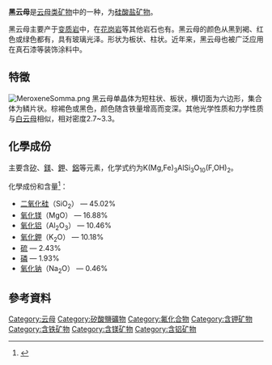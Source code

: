 {{Infobox mineral
| name        = 黑云母
| category    = 黑 [[云母|云母]] 系列
| boxwidth    = 
| boxbgcolor  = brownish
| image       = Biotite aggregate - Ochtendung, Eifel, Germany.jpg
| imagesize   = 200px
| caption     = 薄板状黑云母聚集<br/>(图像宽度: 2.5 mm)
| formula     = {{chem|K(Mg,Fe)|3|(AlSi|3|O|10|)(F,OH)|2}}
| molweight   = 433.53 g
| color       = 深褐色，绿褐色，黑褐色，黄色，白色
| habit       = 大量板状
| system      = [[Monoclinic|Monoclinic]] (2/m) <br/>Space Group: C 2/m 
| twinning    = Common on the [310], <br/>less common on the {001}
| cleavage    = Perfect on the {001}
| fracture    = Micaceous
| tenacity    = 脆到挠性，弹性
| mohs        = 2.5–3.0
| luster      = 从玻璃状到珍珠般
| polish      = 
| refractive  = n<sub>α</sub> = 1.565–1.625 <br/>n<sub>β</sub> = 1.605–1.675 <br/>n<sub>γ</sub> = 1.605–1.675
| opticalprop = Biaxial (-)
| birefringence = δ = 0.03–0.07
| dispersion  = r < v (Fe rich); <br/>r > v weak (Mg rich)
| pleochroism = 强
| fluorescence= 无
| absorption  = 
| streak      = 白
| gravity     = 2.7–3.1
| density     = 2.8–3.4 
| melt        = 
| fusibility  = 
| diagnostic  = 
| solubility  = 
| diaphaneity = 透明至半透明，到不透明
| other       = 
| references  =<ref>{{Cite web |url=http://www.mindat.org/min-677.html |title=Biotite mineral information and data Mindat |accessdate=2014-06-20 |archive-date=2017-11-19 |archive-url=https://web.archive.org/web/20171119210641/https://www.mindat.org/min-677.html |dead-url=no }}</ref><ref>{{Cite web |url=http://webmineral.com/data/Biotite.shtml |title=Biotite Mineral Data Webmineral |accessdate=2014-06-20 |archive-date=2017-07-16 |archive-url=https://web.archive.org/web/20170716004554/http://webmineral.com/data/Biotite.shtml |dead-url=no }}</ref><ref>{{Cite web |url=http://rruff.geo.arizona.edu/doclib/hom/biotite.pdf |title=Handbook of Mineralogy |accessdate=2014-06-20 |archive-date=2012-02-13 |archive-url=https://web.archive.org/web/20120213222802/http://rruff.geo.arizona.edu/doclib/hom/biotite.pdf |dead-url=no }}</ref>
}}

'''黑云母'''是[[雲母|云母类矿物]]中的一种，为[[硅酸盐矿物|硅酸盐矿物]]。

黑云母主要产于[[变质岩|变质岩]]中，在[[花岗岩|花岗岩]]等其他岩石也有。黑云母的颜色从黑到褐、红色或绿色都有，具有玻璃光泽。形状为板状、柱状。近年来，黑云母也被广泛应用在真石漆等装饰涂料中。

== 特徵 ==
[[File:MeroxeneSomma.png|thumb]]
黑云母单晶体为短柱状、板状，横切面为六边形，集合体为鳞片状。棕裼色或黑色，颜色随含铁量增高而变深。其他光学性质和力学性质与[[白云母|白云母]]相似，相对密度2.7~3.3。

== 化學成份 ==
主要含[[矽|矽]]、[[鎂|鎂]]、[[鉀|鉀]]、[[鋁|鋁]]等元素，化学式约为K(Mg,Fe)<sub>3</sub>AlSi<sub>3</sub>O<sub>10</sub>(F,OH)<sub>2</sub>。

化學成份和含量<ref>{{Cite web |url=http://www.chuanshi.cn/big5/biltite.htm |title=黑雲母 - 靈壽縣川石礦產加工廠 |accessdate=2010-02-28 |archive-date=2009-04-26 |archive-url=https://web.archive.org/web/20090426105152/http://www.chuanshi.cn/big5/biltite.htm |dead-url=no }}</ref>：

* [[二氧化硅|二氧化硅]]（SiO<sub>2</sub>） — 45.02%
* [[氧化镁|氧化镁]]（MgO） — 16.88%
* [[氧化铝|氧化铝]]（Al<sub>2</sub>O<sub>3</sub>） — 10.46%
* [[氧化鉀|氧化鉀]]（K<sub>2</sub>O） — 10.18%
* [[硫|硫]] — 2.43%
* [[磷|磷]] — 1.93%
* [[氧化钠|氧化钠]]（Na<sub>2</sub>O） — 0.46%

== 參考資料 ==
<div class="references-column">
<references/>
</div>


[[Category:云母|Category:云母]]
[[Category:矽酸鹽礦物|Category:矽酸鹽礦物]]
[[Category:氟化合物|Category:氟化合物]]
[[Category:含钾矿物|Category:含钾矿物]]
[[Category:含铁矿物|Category:含铁矿物]]
[[Category:含镁矿物|Category:含镁矿物]]
[[Category:含铝矿物|Category:含铝矿物]]